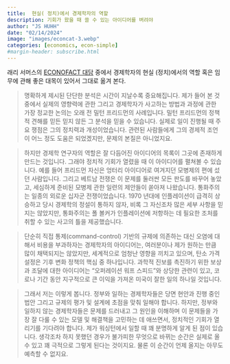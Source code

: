 ```yaml
---
title:  현실( 정치)에서 경제학자의 역할
description: 기회가 왔을 때 쓸 수 있는 아이디어를 벼려야 
author: "JS HUHH"
date: "02/14/2024"
image: "images/econcat-3.webp"
categories: [economics, econ-simple]
#margin-header: subscribe.html
---
```


래리 서머스의 [ECONOFACT 대담](https://econofact.org/podcast/todays-economic-challenges) 중에서 경제학자의 현실 (정치)에서의 역할 혹은 임무에 관해 좋은 대목이 있어서 그대로 옮겨 본다. 

> 명확하게 제시된 단단한 분석은 시간이 지날수록 중요해집니다. 제가 들어 본 것 중에서 실제의 영향력에 관한 그리고 경제학자가 사고하는 방법과 과정에 관한 가장 정교한 논의는 오래 전 밀턴 프리드먼의 사례입니다. 밀턴 프리드먼의 정책적 견해를 믿든 믿지 않든 그 분석을 믿을 수 있습니다. 실제로 일이 진행될 때 주요 쟁점은 그의 정치력과 개성이었습니다. 관련된 사람들에게 그의 경제적 조언이 어느 정도 도움은 되었겠지만, 문제의 본질은 아니었지요. 

> 하지만 경제학 연구자의 역할은 잘 다듬어진 아이디어의 목록이 그곳에 존재하게 만드는 것입니다. 그래야 정치적 기회가 열렸을 때 이 아이디어를 펼쳐볼 수 있습니다. 예를 들어 프리드먼 자신은 엉터리 아이디어로 여겨지던 모병제의 편에 섰던 사람입니다. 그리고 베트남 전쟁은 이 문제를 둘러싼 모든 판도를 바꾸어 놓았고, 세심하게 준비된 모병제 관한 일련의 제안들이 쏟아져 나왔습니다. 통화주의는 일종의 외로운 십자군 전쟁이었습니다. 1970 년대에 인플레이션이 급격히 상승하고 당시 경제학의 정설이 통하지 않자, 비록 그 자신조차 많은 세부 사항을 믿지는 않았지만, 통화주의는 폴 볼커가 인플레이션에 저항하는 데 필요한 조처를 취할 수 있는 사고의 틀을 제공했습니다. 

> 단순히 직접 통제(command-control) 기반의 규제에 의존하는 대신 오염에 대해서 비용을 부과하자는 경제학자의 아이디어는, 여러분이나 제가 원하는 만큼 많이 채택되지는 않았지만, 세계적으로 엄청난 영향을 끼치고 있으며, 탄소 가격 설정은 기후 변화 정책의 핵심 중 하나입니다. 과학적 진보를 촉진하기 위한 보상과 조달에 대한 아이디어는 "오퍼레이션 워프 스피드"와 상당한 관련이 있고, 코로나 기간 동안 지구적으로 큰 이익을 가져온 미국이 잘한 일의 하나일 것입니다. 

> 그래서 저는 이렇게 봅니다. 정부와 일하는 경제학자들은 당면 현안과 진행 중인 법안 그리고 규제의 평가 및 설계에 초점을 맞춰 일해야 합니다. 하지만, 정부와 일하지 않는 경제학자들은 문제를 드러내고 그 원인을 이해하며 이 문제들을 가장 잘 다룰 수 있는 모델 및 해결책을 고민하는 데 애쓰면서, 정치적인 기회가 열리기를 기다려야 합니다. 제가 워싱턴에서 일할 때 꽤 분명하게 알게 된 점이 있습니다. 생각조차 하지 못했던 경우가 불가피한 무엇으로 바뀌는 순간은 실제로 올 수 있고 꽤 극적으로 그렇게 된다는 것이지요. 물론 이 순간이 언제 올지는 아무도 예측할 수 없지요. 